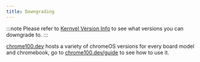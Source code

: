 ```yaml
---
title: Downgrading
---
```


:::note
Please refer to [Kernvel Version Info](/kajigs/kernverinfo) to see what versions you can downgrade to.
:::

[chrome100.dev](https://chrome100.dev) hosts a variety of chromeOS versions for every board model and chromebook, go to [chrome100.dev/guide](https://chrome100.dev/guide) to see how to use it.
